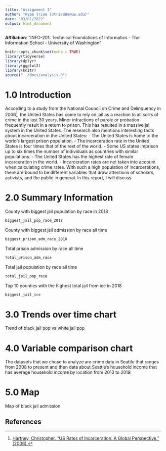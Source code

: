 ```yaml
---
title: "Assignment 3"
author: "Ryan Trieu (dtrieu99@uw.edu)"
date: "03/01/2022"
output: html_document
---
```

**Affiliation**: "INFO-201: Technical Foundations of Informatics - The Information School - University of Washington"

```r
knitr::opts_chunk$set(echo = TRUE)
library(tidyverse)
library(dplyr)
library(ggplot2)
library(knitr)
source("../docs/analysis.R")
```


# 1.0 Introduction 

According to a study from the National Council on Crime and Delinquency in 2006[^1], the United States has come to rely on jail as a reaction to all sorts of crime in the last 30 years. Minor infractions of parole or probation frequently result in a return to prison. This has resulted in a massive jail system in the United States. The research also mentions interesting facts about incarceration in the United States:
- The United States is home to the world's largest prison population.
- The incarceration rate in the United States is four times that of the rest of the world.
- Some US states imprison up to six times the number of individuals as countries with similar populations.
- The United States has the highest rate of female incarceration in the world.
- Incarceration rates are not taken into account when calculating crime rates.
With such a high population of incarcerations, there are bound to be different variables that draw attentions of scholars, activists, and the public in general. In this report, I will discuss 

# 2.0 Summary Information
County with biggest jail population by race in 2018
```r
biggest_jail_pop_race_2018
```

County with biggest jail admission by race all time
```r
biggest_prison_adm_race_2018
``` 

Total prison admission by race all time
```r
total_prison_adm_race  
```


Total jail population by race all time
```r
total_jail_pop_race
```

Top 10 counties with the highest total jail from ice in 2018
```r
biggest_jail_ice
```

# 3.0 Trends over time chart
Trend of black jail pop vs white jail pop

# 4.0 Variable comparison chart
The datasets that we chose to analyze are crime data in Seattle that ranges from 2008 to present and then data about Seattle's household income that has average household income by location from 2013 to 2019.

# 5.0 Map
Map of black jail admission

## References
[^1]: [Hartney, Christopher. “US Rates of Incarceration: A Global Perspective.” (2006).](https://www.semanticscholar.org/paper/US-Rates-of-Incarceration%3A-A-Global-Perspective-Hartney/cbcc79e99c3ef29a421d2d306db27bea141e5a0d)